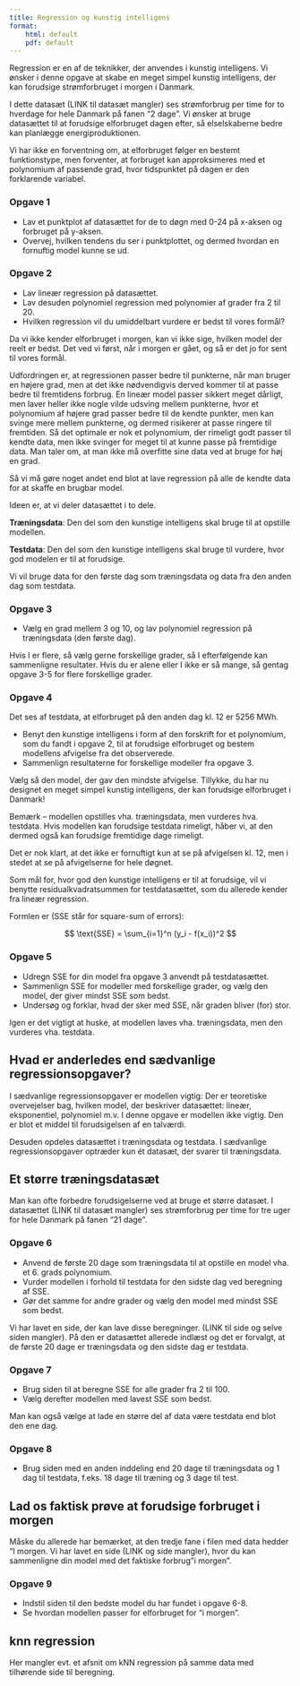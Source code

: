 ```yaml
---
title: Regression og kunstig intelligens
format:
    html: default
    pdf: default
---
```

Regression er en af de teknikker, der anvendes i kunstig intelligens. Vi ønsker i denne opgave at skabe en meget simpel kunstig intelligens, der kan forudsige strømforbruget i morgen i Danmark.

I dette datasæt (LINK til datasæt mangler) ses strømforbrug per time for to hverdage for hele Danmark på fanen "2 dage". Vi ønsker at bruge datasættet til at forudsige elforbruget dagen efter, så elselskaberne bedre kan planlægge energiproduktionen. 

Vi har ikke en forventning om, at elforbruget følger en bestemt funktionstype, men forventer, at forbruget kan approksimeres med et polynomium af passende grad, hvor tidspunktet på dagen er den forklarende variabel.

### Opgave 1
- Lav et punktplot af datasættet for de to døgn med 0-24 på x-aksen og forbruget på y-aksen.
- Overvej, hvilken tendens du ser i punktplottet, og dermed hvordan en fornuftig model kunne se ud.

### Opgave 2
- Lav lineær regression på datasættet.
- Lav desuden polynomiel regression med polynomier af grader fra 2 til 20.
- Hvilken regression vil du umiddelbart vurdere er bedst til vores formål? 

Da vi ikke kender elforbruget i morgen, kan vi ikke sige, hvilken model der reelt er bedst. Det ved vi først, når i morgen er gået, og så er det jo for sent til vores formål.

Udfordringen er, at regressionen passer bedre til punkterne, når man bruger en højere grad, men at det ikke nødvendigvis derved kommer til at passe bedre til fremtidens forbrug. En lineær model passer sikkert meget dårligt, men laver heller ikke nogle vilde udsving mellem punkterne, hvor et polynomium af højere grad passer bedre til de kendte punkter, men kan svinge mere mellem punkterne, og dermed risikerer at passe ringere til fremtiden. Så det optimale er nok et polynomium, der rimeligt godt passer til kendte data, men ikke svinger for meget til at kunne passe på fremtidige data. Man taler om, at man ikke må overfitte sine data ved at bruge for høj en grad.

Så vi må gøre noget andet end blot at lave regression på alle de kendte data for at skaffe en brugbar model.

Ideen er, at vi deler datasættet i to dele.


**Træningsdata**: Den del som den kunstige intelligens skal bruge til at opstille modellen.

**Testdata**: Den del som den kunstige intelligens skal bruge til vurdere, hvor god modelen er til at forudsige.

Vi vil bruge data for den første dag som træningsdata og data fra den anden dag som testdata.

### Opgave 3
- Vælg en grad mellem 3 og 10, og lav polynomiel regression på træningsdata (den første dag). 

Hvis I er flere, så vælg gerne forskellige grader, så I efterfølgende kan sammenligne resultater. Hvis du er alene eller I ikke er så mange, så gentag opgave 3-5 for flere forskellige grader.

### Opgave 4
Det ses af testdata, at elforbruget på den anden dag kl. 12 er 5256 MWh.

- Benyt den kunstige intelligens i form af den forskrift for et polynomium, som du fandt i opgave 2, til at forudsige elforbruget og
bestem modellens afvigelse fra det observerede.
- Sammenlign resultaterne for forskellige modeller fra opgave 3.

Vælg så den model, der gav den mindste afvigelse. Tillykke, du har nu designet en meget simpel kunstig intelligens, der kan forudsige elforbruget i Danmark!

Bemærk -- modellen opstilles vha. træningsdata, men  vurderes hva. testdata. Hvis modellen kan forudsige testdata rimeligt, håber vi, at den dermed også kan forudsige fremtidige dage rimeligt.

Det er nok klart, at det ikke er fornuftigt kun at se på afvigelsen kl. 12, men i stedet at se på afvigelserne for hele døgnet.

Som mål for, hvor god den kunstige intelligens er til at forudsige, vil vi benytte residualkvadratsummen for testdatasættet, som du allerede kender fra lineær regression.

Formlen er (SSE står for square-sum of errors):

$$
\text{SSE} = \sum_{i=1}^n (y_i - f(x_i))^2
$$

### Opgave 5
- Udregn SSE for din model fra opgave 3 anvendt på testdatasættet.
- Sammenlign SSE for modeller med forskellige grader, og vælg den model, der giver mindst SSE som bedst.
- Undersøg og forklar, hvad der sker med SSE, når graden bliver (for) stor.

Igen er det vigtigt at huske, at modellen laves vha. træningsdata, men den vurderes vha. testdata.

## Hvad er anderledes end sædvanlige regressionsopgaver?

I sædvanlige regressionsopgaver er modellen vigtig: Der er teoretiske overvejelser bag, hvilken model, der beskriver datasættet: lineær,
eksponentiel, polynomiel m.v. I denne opgave er modellen ikke vigtig. Den er blot et middel til forudsigelsen af en talværdi.

Desuden opdeles datasættet i træningsdata og testdata. I sædvanlige regressionsopgaver optræder kun ét datasæt, der svarer til træningsdata.


## Et større træningsdatasæt
Man kan ofte forbedre forudsigelserne ved at bruge et større datasæt. I datasættet (LINK til datasæt mangler) ses strømforbrug per time for tre uger for hele Danmark på fanen "21 dage".

### Opgave 6
- Anvend de første 20 dage som træningsdata til at opstille en model vha. et 6. grads polynomium.
- Vurder modellen i forhold til testdata for den sidste dag ved beregning af SSE.
- Gør det samme for andre grader og vælg den model med mindst SSE som bedst.

Vi har lavet en side, der kan lave disse beregninger. (LINK til side og selve siden mangler). På den er datasættet allerede indlæst og det er forvalgt, at de første 20 dage er træningsdata og den sidste dag er testdata.

### Opgave 7
- Brug siden til at beregne SSE for alle grader fra 2 til 100.
- Vælg derefter modellen med lavest SSE som bedst.

Man kan også vælge at lade en større del af data være testdata end blot den ene dag.

### Opgave 8
- Brug siden med en anden inddeling end 20 dage til træningsdata og 1 dag til testdata, f.eks. 18 dage til træning og 3 dage til test.


## Lad os faktisk prøve at forudsige forbruget i morgen
Måske du allerede har bemærket, at den tredje fane i filen med data hedder "I morgen. Vi har lavet en side (LINK og side mangler), hvor du kan sammenligne din model med det faktiske forbrug "i morgen".

### Opgave 9
- Indstil siden til den bedste model du har fundet i opgave 6-8.
- Se hvordan modellen passer for elforbruget for "i morgen".


## knn regression
Her mangler evt. et afsnit om kNN regression på samme data med tilhørende side til beregning.


